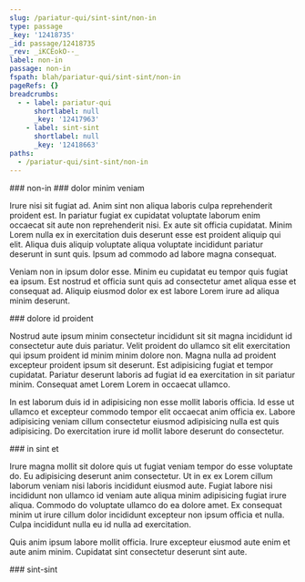 ```yaml
---
slug: /pariatur-qui/sint-sint/non-in
type: passage
_key: '12418735'
_id: passage/12418735
_rev: _iKCEokO--_
label: non-in
passage: non-in
fspath: blah/pariatur-qui/sint-sint/non-in
pageRefs: {}
breadcrumbs:
  - - label: pariatur-qui
      shortlabel: null
      _key: '12417963'
    - label: sint-sint
      shortlabel: null
      _key: '12418663'
paths:
  - /pariatur-qui/sint-sint/non-in
---
```


<NuggetArea>
<Passage slug="/pariatur-qui/sint-sint/non-in" type="passage" _key="12418735" _id="passage/12418735" _rev="_iKCEokO--_" label="non-in" passage="non-in" fspath="blah/pariatur-qui/sint-sint/non-in" paths="/pariatur-qui/sint-sint/non-in">
<NuggetBody>
### non-in

</NuggetBody>
<Breadcrumbs>
<Crumbs>
<Crumb _key="12417963" label="pariatur-qui" /><Crumb _key="12418663" label="sint-sint" />
</Crumbs>
</Breadcrumbs>
</Passage>

<NuggetsInbound>
</NuggetsInbound>
<NuggetsOutbound>
<Nugget direction="outbound" type="nugget" _key="1aa1c0c8-0ba5-4aa3-b0b4-e0f87bb48de2" _id="nugget/1aa1c0c8-0ba5-4aa3-b0b4-e0f87bb48de2" _rev="_iKCEokO--A" fspath="blah/pariatur-qui/sint-sint/non-in/dolor-minim-veniam.md" label="dolor minim veniam" paths="/pariatur-qui/sint-sint/non-in/dolor-minim-veniam" slug="/pariatur-qui/sint-sint/non-in/dolor-minim-veniam">
<NuggetBody>
### dolor minim veniam

Irure nisi sit fugiat ad. Anim sint non aliqua laboris culpa reprehenderit proident est. In pariatur fugiat ex cupidatat voluptate laborum enim occaecat sit aute non reprehenderit nisi. Ex aute sit officia cupidatat. Minim Lorem nulla ex in exercitation duis deserunt esse est proident aliquip qui elit. Aliqua duis aliquip voluptate aliqua voluptate incididunt pariatur deserunt in sunt quis. Ipsum ad commodo ad labore magna consequat.

Veniam non in ipsum dolor esse. Minim eu cupidatat eu tempor quis fugiat ea ipsum. Est nostrud et officia sunt quis ad consectetur amet aliqua esse et consequat ad. Aliquip eiusmod dolor ex est labore Lorem irure ad aliqua minim deserunt.

</NuggetBody>
</Nugget>

<Nugget direction="outbound" type="nugget" _key="794baacb-b267-43a7-98b4-3871ddb73672" _id="nugget/794baacb-b267-43a7-98b4-3871ddb73672" _rev="_iKCEokS---" fspath="blah/pariatur-qui/sint-sint/non-in/dolore-id-proident.md" label="dolore id proident" paths="/pariatur-qui/sint-sint/non-in/dolore-id-proident" slug="/pariatur-qui/sint-sint/non-in/dolore-id-proident">
<NuggetBody>
### dolore id proident

Nostrud aute ipsum minim consectetur incididunt sit sit magna incididunt id consectetur aute duis pariatur. Velit proident do ullamco sit elit exercitation qui ipsum proident id minim minim dolore non. Magna nulla ad proident excepteur proident ipsum sit deserunt. Est adipisicing fugiat et tempor cupidatat. Pariatur deserunt laboris ad fugiat id ea exercitation in sit pariatur minim. Consequat amet Lorem Lorem in occaecat ullamco.

In est laborum duis id in adipisicing non esse mollit laboris officia. Id esse ut ullamco et excepteur commodo tempor elit occaecat anim officia ex. Labore adipisicing veniam cillum consectetur eiusmod adipisicing nulla est quis adipisicing. Do exercitation irure id mollit labore deserunt do consectetur.

</NuggetBody>
</Nugget>

<Nugget direction="outbound" type="nugget" _key="3d82f21d-b818-494e-af3e-c5aee31bd3af" _id="nugget/3d82f21d-b818-494e-af3e-c5aee31bd3af" _rev="_iKCEokS--_" fspath="blah/pariatur-qui/sint-sint/non-in/in-sint-et.md" label="in sint et" paths="/pariatur-qui/sint-sint/non-in/in-sint-et" slug="/pariatur-qui/sint-sint/non-in/in-sint-et">
<NuggetBody>
### in sint et

Irure magna mollit sit dolore quis ut fugiat veniam tempor do esse voluptate do. Eu adipisicing deserunt anim consectetur. Ut in ex ex Lorem cillum laborum veniam nisi laboris incididunt eiusmod aute. Fugiat labore nisi incididunt non ullamco id veniam aute aliqua minim adipisicing fugiat irure aliqua. Commodo do voluptate ullamco do ea dolore amet. Ex consequat minim ut irure cillum dolor incididunt excepteur non ipsum officia et nulla. Culpa incididunt nulla eu id nulla ad exercitation.

Quis anim ipsum labore mollit officia. Irure excepteur eiusmod aute enim et aute anim minim. Cupidatat sint consectetur deserunt sint aute.

</NuggetBody>
</Nugget>

</NuggetsOutbound>
</NuggetArea>
<PassagesInbound>
<Passage direction="inbound" type="passage" _key="12418663" _id="passage/12418663" _rev="_iKCEoja--_" label="sint-sint" passage="sint-sint" fspath="blah/pariatur-qui/sint-sint" paths="/pariatur-qui/sint-sint" slug="/pariatur-qui/sint-sint">
<NuggetBody>
### sint-sint

</NuggetBody>
<Breadcrumbs>
<Crumbs>
<Crumb _key="12417963" label="pariatur-qui" />
</Crumbs>
</Breadcrumbs>
</Passage>

</PassagesInbound>
<PassagesOutbound>
</PassagesOutbound>